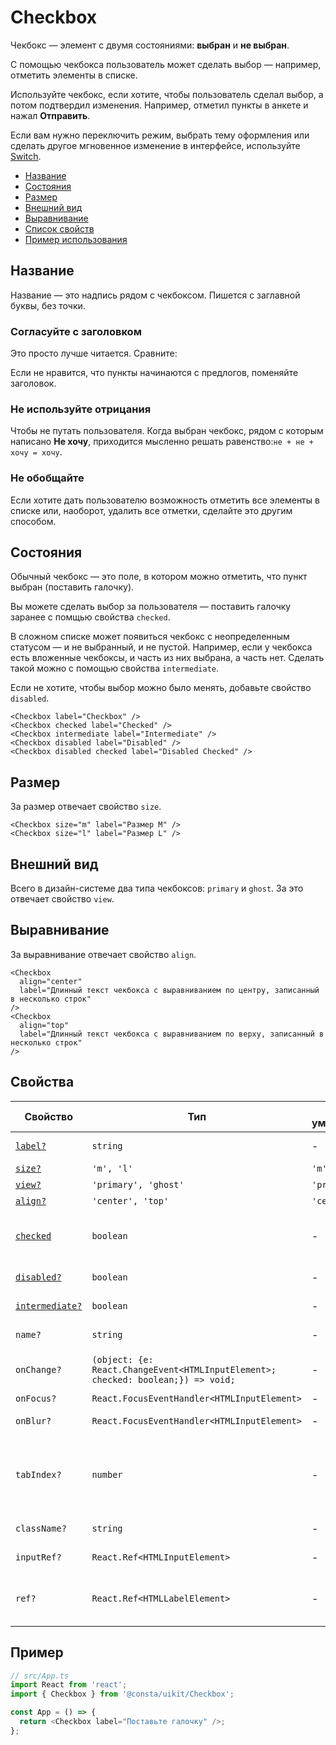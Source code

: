 
# Checkbox

Чекбокс — элемент с двумя состояниями: **выбран** и **не выбран**.

С помощью чекбокса пользователь может сделать выбор — например, отметить
элементы в списке.

Используйте чекбокс, если хотите, чтобы пользователь сделал выбор, а потом подтвердил
изменения. Например, отметил пункты в анкете и нажал **Отправить**.

Если вам нужно переключить режим, выбрать тему оформления или сделать другое
мгновенное изменение в интерфейсе, используйте [Switch](?path=/docs/components-switch--playground).

- [Название](#название)
- [Состояния](#состояния)
- [Размер](#размер)
- [Внешний вид](#внешний-вид)
- [Выравнивание](#выравнивание)
- [Список свойств](#свойства)
- [Пример использования](#пример)

## Название

Название — это надпись рядом с чекбоксом. Пишется с заглавной буквы, без точки.

### Согласуйте с заголовком

Это просто лучше читается. Сравните:

<CheckboxExampleHead />

Если не нравится, что пункты начинаются с предлогов, поменяйте заголовок.

<CheckboxExampleHead2 />

### Не используйте отрицания

Чтобы не путать пользователя. Когда выбран чекбокс, рядом с которым написано **Не хочу**,
приходится мысленно решать равенство:`не + не + хочу = хочу`.

<CheckboxExampleNegation />

### Не обобщайте

Если хотите дать пользователю возможность отметить все элементы в списке
или, наоборот, удалить все отметки, сделайте это другим способом.

<CheckboxExampleGeneralization />

## Состояния

Обычный чекбокс — это поле, в котором можно отметить, что пункт выбран (поставить галочку).

Вы можете сделать выбор за пользователя — поставить галочку заранее с помщью свойства `checked`.

В сложном списке может появиться чекбокс с неопределенным статусом — и не выбранный, и не пустой.
Например, если у чекбокса есть вложенные чекбоксы, и часть из них выбрана, а часть нет.
Сделать такой можно с помощью свойства `intermediate`.

Если не хотите, чтобы выбор можно было менять, добавьте свойство `disabled`.

<CheckboxExampleStatus />

```tsx
<Checkbox label="Checkbox" />
<Checkbox checked label="Checked" />
<Checkbox intermediate label="Intermediate" />
<Checkbox disabled label="Disabled" />
<Checkbox disabled checked label="Disabled Checked" />
```

## Размер

За размер отвечает свойство `size`.

<CheckboxExampleSize />

```tsx
<Checkbox size="m" label="Размер M" />
<Checkbox size="l" label="Размер L" />
```

## Внешний вид

Всего в дизайн-системе два типа чекбоксов: `primary` и `ghost`. За это отвечает свойство `view`.

<CheckboxExampleView />

## Выравнивание

За выравнивание отвечает свойство `align`.

<CheckboxExampleAlign />

```tsx
<Checkbox
  align="center"
  label="Длинный текст чекбокса с выравниванием по центру, записанный в несколько строк"
/>
<Checkbox
  align="top"
  label="Длинный текст чекбокса с выравниванием по верху, записанный в несколько строк"
/>
```

## Свойства

| Свойство                      | Тип                                                                              | По умолчанию | Описание                                                                     |
| ----------------------------- | -------------------------------------------------------------------------------- | ------------ | ---------------------------------------------------------------------------- |
| [`label?`](#название)         | `string`                                                                         | -            | Надпись рядом с чекбоксом                                                    |
| [`size?`](#размер)            | `'m', 'l'`                                                                       | `'m'`        | Размер                                                                       |
| [`view?`](#внешний-вид)       | `'primary', 'ghost'`                                                             | `'primary'`  | Внешний вид                                                                  |
| [`align?`](#выравнивание)     | `'center', 'top'`                                                                | `'center'`   | Выравнивание                                                                 |
| [`checked`](#состояния)       | `boolean`                                                                        | -            | Отмечает, выбран чекбокс или нет (ставит галочку)                            |
| [`disabled?`](#состояния)     | `boolean`                                                                        | -            | Блокирует чекбокс                                                            |
| [`intermediate?`](#состояния) | `boolean`                                                                        | -            | Делает чекбокс неопределенным                                                |
| `name?`                       | `string`                                                                         | -            | Имя `<input>` в DOM                                                          |
| `onChange?`                   | `(object: {e: React.ChangeEvent<HTMLInputElement>; checked: boolean;}) => void;` | -            | Действие при смене состояния чекбокса                                        |
| `onFocus?`                    | `React.FocusEventHandler<HTMLInputElement>`                                      | -            | Событие фокуса                                                               |
| `onBlur?`                     | `React.FocusEventHandler<HTMLInputElement>`                                      | -            | Событие расфокусировки                                                       |
| `tabIndex?`                   | `number`                                                                         | -            | Порядковый номер при переходе между элементами интерфейса по клавише **tab** |
| `className?`                  | `string`                                                                         | -            | Дополнительный CSS-класс                                                     |
| `inputRef?`                   | `React.Ref<HTMLInputElement>`                                                    | -            | Ссылка на DOM-элемент `<input>`                                              |
| `ref?`                        | `React.Ref<HTMLLabelElement>`                                                    | -            | Ссылка на корневой DOM-элемент этого компонента                              |

## Пример

```ts
// src/App.ts
import React from 'react';
import { Checkbox } from '@consta/uikit/Checkbox';

const App = () => {
  return <Checkbox label="Поставьте галочку" />;
};
```
